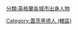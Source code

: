 {{DEFAULTSORT:Gateshead}}
[[分類:英格蘭各城市出身人物|分類:英格蘭各城市出身人物]]
[[Category:蓋茨黑德人_(轄區)|Category:蓋茨黑德人 (轄區)]]